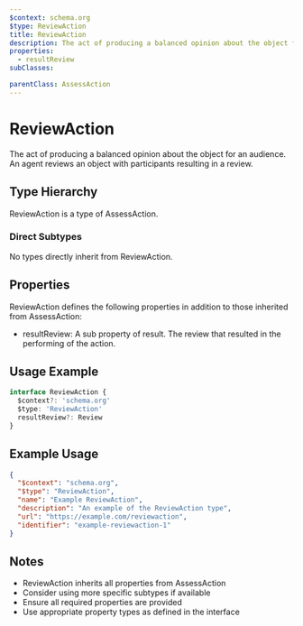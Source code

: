```yaml
---
$context: schema.org
$type: ReviewAction
title: ReviewAction
description: The act of producing a balanced opinion about the object for an audience. An agent reviews an object with participants resulting in a review.
properties:
  - resultReview
subClasses:

parentClass: AssessAction
---
```


# ReviewAction

The act of producing a balanced opinion about the object for an audience. An agent reviews an object with participants resulting in a review.

## Type Hierarchy

ReviewAction is a type of AssessAction.

### Direct Subtypes

No types directly inherit from ReviewAction.

## Properties

ReviewAction defines the following properties in addition to those inherited from AssessAction:

- resultReview: A sub property of result. The review that resulted in the performing of the action.

## Usage Example

```typescript
interface ReviewAction {
  $context?: 'schema.org'
  $type: 'ReviewAction'
  resultReview?: Review
}
```

## Example Usage

```json
{
  "$context": "schema.org",
  "$type": "ReviewAction",
  "name": "Example ReviewAction",
  "description": "An example of the ReviewAction type",
  "url": "https://example.com/reviewaction",
  "identifier": "example-reviewaction-1"
}
```

## Notes

- ReviewAction inherits all properties from AssessAction
- Consider using more specific subtypes if available
- Ensure all required properties are provided
- Use appropriate property types as defined in the interface
